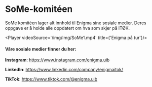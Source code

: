 # SoMe-komitéen



<Cookie />

SoMe komitéen lager alt innhold til Enigma sine sosiale medier. Deres oppgave er å holde alle oppdatert om hva som skjer på ITØK.  

<Player videoSource='/img/Img/SoMe1.mp4' title={'Enigma på tur'}/>


#### Våre sosiale medier finner du her:

**Instagram**: <a href='https://www.instagram.com/enigma.uib'>https://www.instagram.com/enigma.uib</a>

**LinkedIn**: <a href='https://www.linkedin.com/company/enigmaitok/'>https://www.linkedin.com/company/enigmaitok/</a>

**TikTok**: <a href='https://www.tiktok.com/@enigma.uib'>https://www.tiktok.com/@enigma.uib</a>
